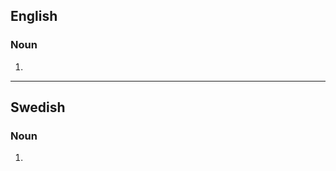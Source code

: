 ==English==

===Noun===
{{head|en|noun form}}

# {{plural of|meronym|lang=en}}

----

==Swedish==

===Noun===
{{head|sv|noun form}}

# {{sv-noun-form-indef-gen|meronym}}